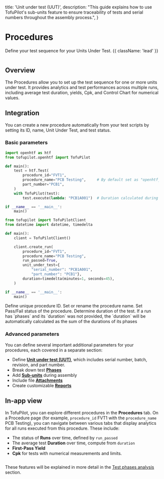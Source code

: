   title: 'Unit under test (UUT)',
  description:
    "This guide explains how to use TofuPilot's sub-units feature to ensure traceability of tests and serial numbers throughout the assembly process.",
}

# Procedures

Define your test sequence for your Units Under Test. {{ className: 'lead' }}

<Image src="/procedure-header.png" alt="" />

## Overview

The Procedures allow you to set up the test sequence for one or more units under test. It provides analytics and test performances across multiple runs, including average test duration, yields, Cpk, and Control Chart for numerical values.

## Integration

You can create a new procedure automatically from your test scripts by setting its ID, name, Unit Under Test, and test status.

### Basic parameters

<CodeGroup>

```python {{ title: 'OpenHTF'}}
import openhtf as htf
from tofupilot.openhtf import TofuPilot

def main():
    test = htf.Test(
        procedure_id="FVT1",
        procedure_name="PCB Testing",     # By default set as "openhtf_test"
        part_number="PCB1",
    )
    with TofuPilot(test):
        test.execute(lambda: "PCB1A001")  # Duration calculated during execution

if __name__ == '__main__':
    main()
```

```python {{ title: 'Python'}}
from tofupilot import TofuPilotClient
from datetime import datetime, timedelta

def main():
    client = TofuPilotClient()

    client.create_run(
        procedure_id="FVT1",
        procedure_name="PCB Testing",
        run_passed=True,
        unit_under_test={
            "serial_number": "PCB1A001",
            "part_number": "PCB1"},
        duration=timedelta(minutes=1, seconds=45),
    )

if __name__ == '__main__':
    main()
```

</CodeGroup>

<Properties>
  <Property name="procedure_id" type="str">
    Define unique procedure ID.
  </Property>
  <Property name="procedure_name" type="str (optional)">
    Set or rename the procedure name.
  </Property>
  <Property name="run_passed" type="bool">
    Set Pass/Fail status of the procedure.
  </Property>
  <Property name="duration" type="timedelta (optional)">
    Determine duration of the test.
  </Property>
</Properties>

<Note>
  If a run has `phases` and its `duration` was not provided, the `duration` will
  be automatically calculated as the sum of the durations of its phases
</Note>

### Advanced parameters

You can define several important additional parameters for your procedures, each covered in a separate section:

- Define **[Unit under test (UUT)](/unit-under-test-uut)**, which includes serial number, batch, revision, and part number.
- Break down test **[Phases](/phases)**
- Add **[Sub-units](/sub-units)** during assembly
- Include file **[Attachments](/attachments)**
- Create customizable **[Reports](/report)**

## In-app view

In TofuPilot, you can explore different procedures in the **Procedures** tab. On a Procedure page (for example, `procedure_id` FVT1 with the `procedure_name` PCB Testing), you can navigate between various tabs that display analytics for all runs executed from this procedure. These include:

- The status of **Runs** over time, defined by `run_passed`
- The average test **Duration** over time, compute from `duration`
- **First-Pass Yield**
- **Cpk** for tests with numerical measurements and limits.

<Image src="/procedure-page1.png" alt="" />

These features will be explained in more detail in the [Test phases analysis](/analysis) section.
